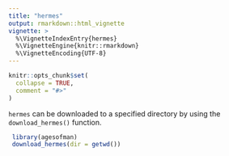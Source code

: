 ```yaml
---
title: "hermes"
output: rmarkdown::html_vignette
vignette: >
  %\VignetteIndexEntry{hermes}
  %\VignetteEngine{knitr::rmarkdown}
  %\VignetteEncoding{UTF-8}
---
```


```r
knitr::opts_chunk$set(
  collapse = TRUE,
  comment = "#>"
)
```

`hermes` can be downloaded to a specified directory by using the `download_hermes()` function.

```r
 library(agesofman)
 download_hermes(dir = getwd())
```
